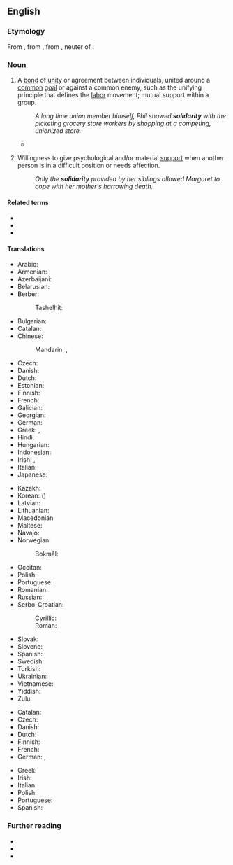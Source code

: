 {{also|Solidarity}}
<!-- movement in Poland -->
==English==
{{wikipedia|dab=Solidarity (disambiguation)}}

===Etymology===
From {{der|en|fr|solidarité|t=solidarity}}, from {{m|fr|solidaire|t=characterized by solidarity}}, from {{der|en|la|solidum|t=whole sum}}, neuter of {{m|la|solidus|t=solid}}.

===Noun===
{{en-noun|~}}

# {{lb|en|countable}} A [[bond]] of [[unity]] or agreement between individuals, united around a [[common]] [[goal]] or against a common enemy, such as the unifying principle that defines the [[labor]] movement; mutual support within a group.
#: ''A long time union member himself, Phil showed '''solidarity''' with the picketing grocery store workers by shopping at a competing, unionized store.''
#* {{quote-book|en|page=8|author=Francesca Valensise|title=From Building Fabric to City Form: Reconstruction in Calabria at end of Eighteenth Century|year=2012|publisher=Gangemi Editore spa|url= https://books.google.co.nz/books?id=Zr77coPm9qwC |isbn= 9788849254310 |passage= As a matter of fact the Enlightment culture was based on a philosophy inspired to an ethical laicism whose aim was to create a better society based on principles such as '''solidarity''', equality of rights and duties, and full freedom. }}
# {{lb|en|uncountable}} Willingness to give psychological and/or material [[support]] when another person is in a difficult position or needs affection.
#: ''Only the '''solidarity''' provided by her siblings allowed Margaret to cope with her mother's harrowing death.''

====Related terms====
* {{l|en|solid}}
* {{l|en|solidary}}
* {{l|en|solidus}}

====Translations====
{{trans-top|unifying bond between individuals with common goal or enemy}}
* Arabic: {{t|ar|تَضَامُن|m}}
* Armenian: {{t+|hy|համերաշխություն}}
* Azerbaijani: {{t|az|həmrəylik}}
* Belarusian: {{t|be|саліда́рнасць|f}}
* Berber:
*: Tashelhit: {{t|shi|tiwizi|f}}
* Bulgarian: {{t+|bg|солида́рност|f}}
* Catalan: {{t+|ca|solidaritat|f}}
* Chinese:
*: Mandarin: {{t+|cmn|團結}}, {{t+|cmn|团结|tr=tuánjié}}
* Czech: {{t+|cs|solidarita|f}}
* Danish: {{t+|da|solidaritet|c}}
* Dutch: {{t+|nl|solidariteit|f}}
* Estonian: {{t|et|solidaarsus}}
* Finnish: {{t+|fi|solidaarisuus}}
* French: {{t+|fr|solidarité|f}}
* Galician: {{t+|gl|solidariedade|f}}
* Georgian: {{t|ka|სოლიდარობა}}
* German: {{t+|de|Solidarität|f}}
* Greek: {{t+|el|αλληλεγγύη|f}}, {{t+|el|συναδελφικότητα|f}}
* Hindi: {{t+|hi|एकता|f}}
* Hungarian: {{t+|hu|szolidaritás}}
* Indonesian: {{t+|id|solidaritas}}
* Irish: {{t|ga|dlúthpháirtíocht|f}}, {{t|ga|dlúthchomhar|m}}
* Italian: {{t+|it|solidarietà|f}}
* Japanese: {{t+|ja|連帯|tr=れんたい, rentai}}
{{trans-mid}}
* Kazakh: {{t|kk|ынтымақ}}
* Korean: {{t|ko|연대}} ({{t+|ko|連帶}})
* Latvian: {{t|lv|solidaritāte|f}}
* Lithuanian: {{t|lt|solidarumas|m}}
* Macedonian: {{t|mk|солидарност|f}}
* Maltese: {{t|mt|solidarjetà|f}}
* Navajo: {{t|nv|łaʼ ídlį́}}
* Norwegian:
*: Bokmål: {{t|nb|solidaritet|m}}
* Occitan: {{t+|oc|solidaritat|f}}
* Polish: {{t+|pl|solidarność|f}}
* Portuguese: {{t+|pt|solidariedade|f}}
* Romanian: {{t+|ro|solidaritate|f}}
* Russian: {{t+|ru|солида́рность|f}}
* Serbo-Croatian:
*: Cyrillic: {{t|sh|солида́рно̄ст|f}}
*: Roman: {{t+|sh|solidárnōst|f}}
* Slovak: {{t|sk|solidarita|f}}
* Slovene: {{t|sl|solidarnost|f}}
* Spanish: {{t+|es|solidaridad|f}}
* Swedish: {{t+|sv|solidaritet|c}}
* Turkish: {{t+|tr|dayanışma}}
* Ukrainian: {{t|uk|соліда́рність|f}}
* Vietnamese: {{t+|vi|liên đới|alt=sự liên đới}}
* Yiddish: {{t|yi|סאָלידאַרישקײַט|?}}
* Zulu: {{t+|zu|ubuntu|c14}}
{{trans-bottom}}

{{trans-top|psychological or material support}}
* Catalan: {{t+|ca|solidaritat|f}}
* Czech: {{t+|cs|solidarita|f}}
* Danish: {{t+|da|solidaritet|c}}
* Dutch: {{t+|nl|solidariteit|f}}
* Finnish: {{t+|fi|tuki}}
* French: {{t+|fr|solidarité|f}}
* German: {{t+|de|Solidarität|f}}, {{t+|de|Unterstützung|f}}
{{trans-mid}}
* Greek: {{t+|el|αλληλεγγύη|f}}
* Irish: {{t-check|ga|dlúthpháirtíocht|f}}
* Italian: {{t+|it|solidarietà|f}}
* Polish: {{t+|pl|solidarność|f}}
* Portuguese: {{t+|pt|solidariedade|f}}
* Spanish: {{t+|es|solidaridad|f}}
{{trans-bottom}}

===Further reading===
* {{R:Webster 1913}}
* {{R:Century 1911}}
* {{R:OneLook}}